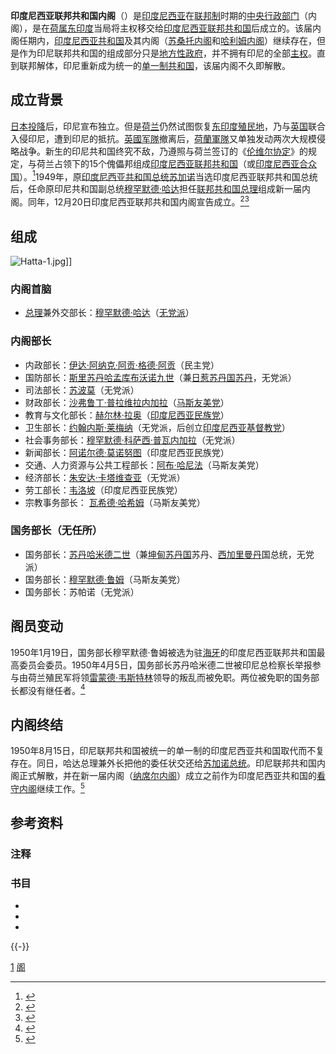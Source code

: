 '''印度尼西亚联邦共和国内阁'''（{{lang-id|'''Kabinet Republik Indonesia Serikat'''}}）是[[印度尼西亚|印度尼西亚]]在[[联邦制|联邦制]]时期的[[印度尼西亚内阁列表|中央行政部门]]（内阁），是在[[荷属东印度|荷属东印度]]当局将主权移交给[[印度尼西亚联邦共和国|印度尼西亚联邦共和国]]后成立的。该届内阁任期内，[[印度尼西亚共和国|印度尼西亚共和国]]及其内阁（[[苏桑托内阁|苏桑托内阁]]和[[哈利姆内阁|哈利姆内阁]]）继续存在，但是作为印尼联邦共和国的组成部分只是[[地方政府|地方性政府]]，并不拥有印尼的全部[[主权|主权]]。直到联邦解体，印尼重新成为统一的[[单一制|单一制]][[共和国|共和国]]，该届内阁不久即解散。

==成立背景==
[[日本投降|日本投降]]后，印尼宣布独立。但是[[荷兰|荷兰]]仍然试图恢复[[荷属东印度|东印度殖民地]]，乃与[[英国|英国]]联合入侵印尼，遭到印尼的抵抗。[[英國军隊|英國军隊]]撤离后，[[荷蘭軍隊|荷蘭軍隊]]又单独发动两次大规模侵略战争。新生的印尼共和国终究不敌，乃遵照与荷兰签订的《[[伦维尔协定|伦维尔协定]]》的规定，与荷兰占领下的15个傀儡邦组成[[印度尼西亚联邦共和国|印度尼西亚联邦共和国]]（或[[印度尼西亚合众国|印度尼西亚合众国]]）。<ref name="东南亚史2">
{{cite book | author=梁英明 | title=东南亚史 | publisher=[[人民出版社|人民出版社]] | location=[[北京|北京]] | isbn=978-7-01-007653-9 | pages= 190-197|date=2010年3月}}
</ref>1949年，原[[印度尼西亚共和国总统|印度尼西亚共和国总统]][[苏加诺|苏加诺]]当选印度尼西亚联邦共和国总统后，任命原印尼共和国副总统[[穆罕默德·哈达|穆罕默德·哈达]]担任[[印度尼西亚总理列表|联邦共和国总理]]组成新一届内阁。同年，12月20日印度尼西亚联邦共和国内阁宣告成立。<ref name="Simanjuntak91102">{{Harnvb|Simanjuntak|2003|p=91–102}}</ref><ref>
{{cite news
 | first = 
 | last = 
 | authorlink = 
 | author = 
 | coauthors = 
 | title = 美荷帝国主义扶植下 印尼新傀儡政府组成
 | url = 
 | format = 
 | work = [[人民日报|人民日报]]
 | publisher = [[新华社|新华社]]
 | location = 北京
 | id = 
 | pages = 
 | page = 
 | date = 1949-12-23
 | accessdate = 
 | language = 
 | quote = 
 | archiveurl = 
 | archivedate = 
 }}
</ref>

==组成==
[[File:Hatta-1.jpg|thumb]]]]
===内阁首脑===
*[[印度尼西亚总理列表|总理]]兼外交部长：[[穆罕默德·哈达|穆罕默德·哈达]]（[[无党派|无党派]]）

===内阁部长===
*内政部长：[[伊达·阿纳克·阿贡·格德·阿贡|伊达·阿纳克·阿贡·格德·阿贡]]（民主党）
*国防部长：[[哈孟库布沃诺九世|斯里苏丹哈孟库布沃诺九世]]（兼[[日惹苏丹国|日惹苏丹国]][[苏丹_(称谓)|苏丹]]，无党派）
*司法部长：[[苏波莫|苏波莫]]（无党派）
*财政部长：[[沙弗鲁丁·普拉维拉内加拉|沙弗鲁丁·普拉维拉内加拉]]（[[马斯友美党|马斯友美党]]）
*教育与文化部长：[[赫尔林·拉奥|赫尔林·拉奥]]（[[印度尼西亚民族党|印度尼西亚民族党]]）
*卫生部长：[[约翰内斯·莱梅纳|约翰内斯·莱梅纳]]（无党派，后创立[[印度尼西亚基督教党|印度尼西亚基督教党]]）
*社会事务部长：[[穆罕默德·科萨西·普瓦内加拉|穆罕默德·科萨西·普瓦内加拉]]（无党派）
*新闻部长：[[阿诺尔德·莫诺努图|阿诺尔德·莫诺努图]]（印度尼西亚民族党）
*交通、人力资源与公共工程部长：[[阿布·哈尼法_(印尼部长)|阿布·哈尼法]]（马斯友美党）
*经济部长：[[朱安达·卡塔维查亚|朱安达·卡塔维查亚]]（无党派）
*劳工部长：[[韦洛坡|韦洛坡]]（印度尼西亚民族党）
*宗教事务部长： [[瓦希德·哈希姆|瓦希德·哈希姆]]（马斯友美党）

===国务部长（无任所）===
*国务部长：[[苏丹哈米德二世|苏丹哈米德二世]]（兼[[坤甸苏丹国|坤甸苏丹国]]苏丹、[[西加里曼丹|西加里曼丹]]国总统，无党派）
*国务部长：[[穆罕默德·鲁姆|穆罕默德·鲁姆]]（马斯友美党）
*国务部长：苏帕诺（无党派）

==阁员变动==
1950年1月19日，国务部长穆罕默德·鲁姆被选为驻[[海牙|海牙]]的印度尼西亚联邦共和国最高委员会委员。1950年4月5日，国务部长苏丹哈米德二世被印尼总检察长举报参与由荷兰殖民军将领[[雷蒙德·韦斯特林|雷蒙德·韦斯特林]]领导的叛乱而被免职。两位被免职的国务部长都没有继任者。<ref name="SIMANJUNTAK94">{{Harnvb|Simanjuntak|2003|p=94}}</ref>

==内阁终结==
1950年8月15日，印尼联邦共和国被统一的单一制的印度尼西亚共和国取代而不复存在。同日，哈达总理兼外长把他的委任状交还给[[苏加诺|苏加诺]][[印度尼西亚总统|总统]]。印尼联邦共和国内阁正式解散，并在新一届内阁（[[纳席尔内阁|纳席尔内阁]]）成立之前作为印度尼西亚共和国的[[看守内阁|看守内阁]]继续工作。<ref name="SIMANJUNTAK102">{{Harnvb|Simanjuntak|2003|p=102}}</ref>

==参考资料==
===注释===
{{reflist}}

===书目===
* {{Citation | first =  | last = Kahin | first2 = George | last2 = McTurnan | title = ''Nationalism and Revolution in Indonesia'' | publisher = Cornell University Press | place = [[伊萨卡_(纽约州)|Ithaca]] | year = 1952 | language = En | pages =  | isbn = 0-8014-9108-8 | postscript = .}}
* {{Citation | first = M. C. | last = Ricklefs | title = ''A History of Modern Indonesia'' | publisher = Macmillan Southeast Asian reprint | place =  | year = 1982 | language = En | pages =  | isbn = 0-333-24380-3 | postscript = .}}
* {{Citation | first = P. N. H. | last = Simanjuntak | title = Kabinet-Kabinet Republik Indonesia: Dari Awal Kemerdekaan Sampai Reformasi | publisher = Djambatan | place = Jakarta | year = 2003 | language = Id | pages = 91–102 | isbn = 979-428-499-8 | postscript = .}}

{{-}}
{{印度尼西亞聯邦共和國}}

[[Category:印尼内阁|1]]
[[Category:印尼独立战争|阁]]